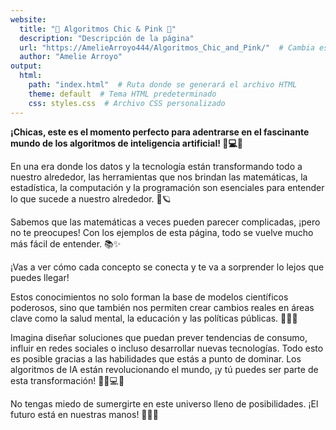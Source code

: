 ```yaml
---
website:
  title: "🎀 Algoritmos Chic & Pink 🎀"
  description: "Descripción de la página"
  url: "https://AmelieArroyo444/Algoritmos_Chic_and_Pink/"  # Cambia esto por la URL de tu sitio web en GitHub Pages
  author: "Amelie Arroyo"
output:
  html:
    path: "index.html"  # Ruta donde se generará el archivo HTML
    theme: default  # Tema HTML predeterminado
    css: styles.css  # Archivo CSS personalizado
---
```


**¡Chicas, este es el momento perfecto para adentrarse en el fascinante mundo de los algoritmos de inteligencia artificial! 🌟💻💓**

En una era donde los datos y la tecnología están transformando todo a nuestro alrededor, las herramientas que nos brindan las matemáticas, la estadística, la computación y la programación son esenciales para entender lo que sucede a nuestro alrededor. 🤩🪐

Sabemos que las matemáticas a veces pueden parecer complicadas, ¡pero no te preocupes! Con los ejemplos de esta página, todo se vuelve mucho más fácil de entender. 📚✨

¡Vas a ver cómo cada concepto se conecta y te va a sorprender lo lejos que puedes llegar!

Estos conocimientos no solo forman la base de modelos científicos poderosos, sino que también nos permiten crear cambios reales en áreas clave como la salud mental, la educación y las políticas públicas. 💖💡🧠

Imagina diseñar soluciones que puedan prever tendencias de consumo, influir en redes sociales o incluso desarrollar nuevas tecnologías. Todo esto es posible gracias a las habilidades que estás a punto de dominar. Los algoritmos de IA están revolucionando el mundo, ¡y tú puedes ser parte de esta transformación! 🌸💫💻✨

No tengas miedo de sumergirte en este universo lleno de posibilidades. ¡El futuro está en nuestras manos! 🌟💖🚀
